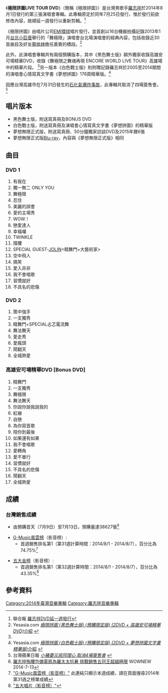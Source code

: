 {{Infobox Album
| Name = 極限拼圖LIVE TOUR DVD
| Original_name = 極限拼圖LIVE TOUR DVD
| Type = 現場
| Longtype =
| Artist = [[羅志祥|羅志祥]]
| Cover = 
| Released = 2014年8月1日（台灣）
| Recorded = 
| Genre = [[華語流行音樂|華語流行音樂]]
| Length = 
| Label = [[環球音樂_(台灣)|環球音樂]]/[[百代唱片|百代唱片]]
| Producer = 
| Reviews = 
| Last album =[[獅子吼_(專輯)|獅子吼]]<br />（2013年）
| This album =極限拼圖<br />（2014年）
| Next album =[[真人秀?|真人秀?]]<br />（2015年）
| Misc = 
}}

《'''極限拼圖LIVE TOUR DVD'''》（簡稱《極限拼圖》）是台灣男歌手[[羅志祥|羅志祥]]於2014年8月1日發行的第三張演唱會專輯。此專輯原定於同年7月25日發行，惟於發行前欲修改內容，故順延一週發行以重新剪輯。<ref name="delay">聯合報 [http://udn.com/NEWS/BREAKINGNEWS/BREAKINGNEWS8/8822951.shtml 羅志祥DVD延一週發行]</ref>

《極限拼圖》由唱片公司[[EMI|EMI]][[環球|環球]]唱片發行，並首創以16台機器拍攝記錄2013年1月[[台北小巨蛋|台北小巨蛋]]舉行的「舞極限」演唱會台北場演唱會的經典內容，包括收錄近30首曲目及好友[[蔡依林|蔡依林]]擔任嘉賓的橋段。<ref name="a">Yesasia.com [http://www.yesasia.com/global/%E6%A5%B5%E9%99%90%E6%8B%BC%E5%9C%96-%E9%BB%91%E8%89%B2%E8%88%9E%E5%A3%AB%E7%89%88-%E9%A0%90%E8%B3%BC%E9%99%90%E5%AE%9A%E7%89%88-2dvd-%E9%AB%98%E9%9B%84%E5%AE%89%E5%8F%AF%E5%A0%B4%E7%B2%BE%E8%8F%AFdvd/1036087454-0-0-0-zh_TW/info.html ''極限拼圖 (黑色舞士版) (預購限定版) (2DVD + 高雄安可場精華DVD)''介紹] {{Wayback|url=http://www.yesasia.com/global/%E6%A5%B5%E9%99%90%E6%8B%BC%E5%9C%96-%E9%BB%91%E8%89%B2%E8%88%9E%E5%A3%AB%E7%89%88-%E9%A0%90%E8%B3%BC%E9%99%90%E5%AE%9A%E7%89%88-2dvd-%E9%AB%98%E9%9B%84%E5%AE%89%E5%8F%AF%E5%A0%B4%E7%B2%BE%E8%8F%AFdvd/1036087454-0-0-0-zh_TW/info.html |date=20140714123229 }}</ref>

此外，此演唱會專輯共有兩個預購版本，其中《黑色舞士版》額外獨家收錄高雄安可場精華DVD，收錄《舞極限之舞魂再現 ENCORE WORLD LIVE TOUR》高雄場中的精華片段。 <ref name="a"/>另一版本《白色戰士版》則附贈記錄羅志祥於2005至2014期間的演唱會心情寫真文字書《夢想拼圖》176頁精華版。<ref name="B">Yesasia.com [http://www.yesasia.com/global/%E6%A5%B5%E9%99%90%E6%8B%BC%E5%9C%96-%E7%99%BD%E8%89%B2%E6%88%B0%E5%A3%AB%E7%89%88-%E9%A0%90%E8%B3%BC%E9%99%90%E5%AE%9A%E7%89%88-2dvd-%E5%A4%A2%E6%83%B3%E6%8B%BC%E5%9C%96-%E6%96%87%E5%AD%97%E6%9B%B8%E7%B2%BE%E8%8F%AF%E7%89%88/1036087453-0-0-0-zh_TW/info.html ''極限拼圖 (白色戰士版) (預購限定版) (2DVD + [[夢想拼圖|夢想拼圖]]文字書精華版)''介紹] {{Wayback|url=http://www.yesasia.com/global/%E6%A5%B5%E9%99%90%E6%8B%BC%E5%9C%96-%E7%99%BD%E8%89%B2%E6%88%B0%E5%A3%AB%E7%89%88-%E9%A0%90%E8%B3%BC%E9%99%90%E5%AE%9A%E7%89%88-2dvd-%E5%A4%A2%E6%83%B3%E6%8B%BC%E5%9C%96-%E6%96%87%E5%AD%97%E6%9B%B8%E7%B2%BE%E8%8F%AF%E7%89%88/1036087453-0-0-0-zh_TW/info.html |date=20170523124134 }}</ref>

因應台灣高雄市在7月31日發生的[[2014年臺灣高雄氣爆事故|石化氣爆炸事故]]，此專輯共取消了四場簽售會。<ref name="C">台灣蘋果日報 [http://www.appledaily.com.tw/appledaily/article/headline/20140809/36011198 ''小豬憂災民同理心 取消4場簽售會''] {{Wayback|url=http://www.appledaily.com.tw/appledaily/article/headline/20140809/36011198 |date=20160527062440 }}</ref>

== 唱片版本 ==
*黑色舞士版，附送寫真冊及BONUS DVD
*白色戰士版，附送寫真冊及演唱會心情寫真文字書《夢想拼圖》的精華版
*夢想無限正式版，附送寫真冊、50分鐘獨家訪談DVD及2015年曆6張
*夢想無限正式版[[藍光光碟|Blu-ray]]，內容與《夢想無限正式版》相同

==曲目==
===DVD 1===
#有我在
#獨一無二 ONLY YOU 
#舞極限 
#忍住 
#美麗的誤會 
#愛的主場秀 
#WOW！ 
#戀愛達人 
#幸福囉 
#TWINKLE 
#撐腰 
#SPECIAL GUEST-[[蔡依林|JOLIN]]<精舞門+大藝術家> 
#空中飛人 
#搞笑 
#愛入非非
#我不會唱歌 
#習慣就好 
#不具名的悲傷

===DVD 2===
#箇中強手 
#一支獨秀 
#精舞門+SPECIAL忐忑電流舞 
#舞法舞天 
#愛走秀 
#愛瘋頭 
#鬧翻天 
#全城熱愛

===高雄安可場精華DVD [Bonus DVD]===
#精舞門
#一支獨秀
#舞極限
#舞法舞天
#你說你說我說我的
#紅線
#自戀
#為你寫首歌
#陪你到最後
#如果還有如果
#我不會唱歌
#愛轉角
#愛不單行
#習慣就好
#不具名的悲傷
#鬧翻天
#全城熱愛

==成績==

===台灣銷售成績===
*由預購首天（7月9日）至7月13日，預購量達38627張<ref>[http://www.wownews.tw/article.php?sn=16626 羅志祥掏腰包備電扇為羅太太抗暑 挑戰銷售五冠王超越極限] {{Wayback|url=http://www.wownews.tw/article.php?sn=16626 |date=20160305010013 }}WOWNEW 2014-7-13</ref>

*[[玫瑰大眾唱片|G-Music風雲榜]]（影音榜）:
**首週銷售排名第1（第31週計算時間：2014/8/1 - 2014/8/7），百分比為74.75%<ref name=chart>[http://www.g-music.com.tw/GMusicBillboard6.aspx "G-Music風雲榜（影音榜）"] {{WebCite|url=https://www.webcitation.org/6Jd8PnzUQ?url=http://www.g-music.com.tw/GMusicBillboard6.aspx |date=20130914155710 |dateformat=iso }} 此連結只顯示本週成績，請在頁面搜尋2014年第31週之榜單成績</ref>

*[[五大唱片|五大金榜]]（影音榜）:
**首週銷售排名第1（第32週計算時間：2014/8/1 - 2014/8/7），百分比為43.35%<ref name=chart2> [http://www.5music.com.tw/CDTop.asp?top=3&pWeek=201432&sclass= "五大唱片（影音榜）"] </ref>

==參考資料==
<references/>
{{羅志祥}}

[[Category:2014年臺灣音樂專輯|Category:2014年臺灣音樂專輯]]
[[Category:羅志祥音樂專輯|Category:羅志祥音樂專輯]]
